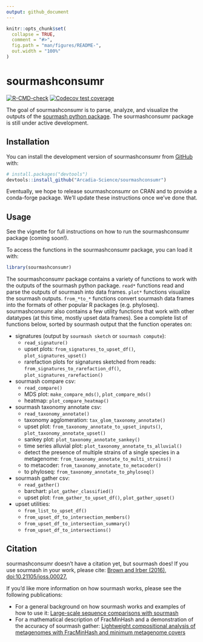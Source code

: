 ```yaml
---
output: github_document
---
```


<!-- README.md is generated from README.Rmd. Please edit that file -->

```r
knitr::opts_chunk$set(
  collapse = TRUE,
  comment = "#>",
  fig.path = "man/figures/README-",
  out.width = "100%"
)
```

# sourmashconsumr

<!-- badges: start -->
[![R-CMD-check](https://github.com/Arcadia-Science/sourmashconsumr/actions/workflows/check-standard.yaml/badge.svg)](https://github.com/Arcadia-Science/sourmashconsumr/actions/workflows/check-standard.yaml)
[![Codecov test coverage](https://codecov.io/gh/Arcadia-Science/sourmashconsumr/branch/main/graph/badge.svg)](https://app.codecov.io/gh/Arcadia-Science/sourmashconsumr?branch=main)
<!-- badges: end -->

The goal of sourmashconsumr is to parse, analyze, and visualize the outputs of the [sourmash python package](https://sourmash.readthedocs.io/en/latest/).
The sourmashconsumr package is still under active development.

## Installation

You can install the development version of sourmashconsumr from [GitHub](https://github.com/) with:

``` r
# install.packages("devtools")
devtools::install_github("Arcadia-Science/sourmashconsumr")
```

Eventually, we hope to release sourmashconsumr on CRAN and to provide a conda-forge package. 
We'll update these instructions once we've done that.

## Usage

See the vignette for full instructions on how to run the sourmashconsumr package (coming soon!).

To access the functions in the sourmashconsumr package, you can load it with:

```r
library(sourmashconsumr)
```

The sourmashconsumr package contains a variety of functions to work with the outputs of the sourmash python package.
`read*` functions read and parse the outputs of sourmash into data frames.
`plot*` functions visualize the sourmash outputs.
`from_*to_*` functions convert sourmash data frames into the formats of other popular R packages (e.g. phyloseq).
sourmashconsumr also contains a few utility functions that work with other datatypes (at this time, mostly upset data frames).
See a complete list of functions below, sorted by sourmash output that the function operates on:

* signatures (output by `sourmash sketch` or `sourmash compute`): 
    * `read_signature()`
    * upset plots: `from_signatures_to_upset_df()`, `plot_signatures_upset()`
    * rarefaction plots for signatures sketched from reads: `from_signatures_to_rarefaction_df()`, `plot_signatures_rarefaction()` 
* sourmash compare csv: 
    * `read_compare()`
    * MDS plot: `make_compare_mds()`, `plot_compare_mds()`
    * heatmap: `plot_compare_heatmap()`
* sourmash taxonomy annotate csv:
    * `read_taxonomy_annotate()`
    * taxonomy agglomeration: `tax_glom_taxonomy_annotate()`
    * upset plot: `from_taxonomy_annotate_to_upset_inputs()`, `plot_taxonomy_annotate_upset()`
    * sankey plot:  `plot_taxonomy_annotate_sankey()`
    * time series alluvial plot: `plot_taxonomy_annotate_ts_alluvial()`
    * detect the presence of multiple strains of a single species in a metagenome: `from_taxonomy_annotate_to_multi_strains()`
    * to metacoder: `from_taxonomy_annotate_to_metacoder()`
    * to phyloseq: `from_taxonomy_annotate_to_phyloseq()`
* sourmash gather csv:
    * `read_gather()`
    * barchart: `plot_gather_classified()`
    * upset plot: `from_gather_to_upset_df()`, `plot_gather_upset()`
* upset utilities:
    * `from_list_to_upset_df()`
    * `from_upset_df_to_intersection_members()`
    * `from_upset_df_to_intersection_summary()`
    * `from_upset_df_to_intersections()`

## Citation

sourmashconsumr doesn't have a citation yet, but sourmash does!
If you use sourmash in your work, please cite: [Brown and Irber (2016), doi:10.21105/joss.00027.](https://joss.theoj.org/papers/10.21105/joss.00027)

If you'd like more information on how sourmash works, please see the following publications:

* For a general background on how sourmash works and examples of how to use it: [Large-scale sequence comparisons with sourmash](https://f1000research.com/articles/8-1006/v1)
* For a mathematical description of FracMinHash and a demonstration of the accuracy of sourmash gather: [Lightweight compositional analysis of metagenomes with FracMinHash and minimum metagenome covers](https://www.biorxiv.org/content/10.1101/2022.01.11.475838v2.abstract)

